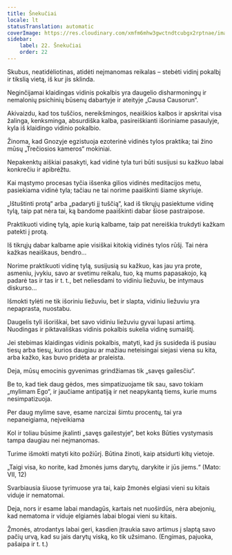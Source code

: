 ```yaml
---
title: Šnekučiai
locale: lt
statusTranslation: automatic
coverImage: https://res.cloudinary.com/xmfm6mhw3gwctndtcubgx2rptnae/image/upload/v1740468922/small_cover_tratado_de_psicologia_revolucionaria_a4c0dca4e0.webp
sidebar:
    label: 22. Šnekučiai
    order: 22
---
```

Skubus, neatidėliotinas, atidėti neįmanomas reikalas – stebėti vidinį pokalbį ir tikslią vietą, iš kur jis sklinda.

Neginčijamai klaidingas vidinis pokalbis yra daugelio disharmoningų ir nemalonių psichinių būsenų dabartyje ir ateityje „Causa Causorun“.

Akivaizdu, kad tos tuščios, nereikšmingos, neaiškios kalbos ir apskritai visa žalinga, kenksminga, absurdiška kalba, pasireiškianti išoriniame pasaulyje, kyla iš klaidingo vidinio pokalbio.

Žinoma, kad Gnozyje egzistuoja ezoterinė vidinės tylos praktika; tai žino mūsų „Trečiosios kameros“ mokiniai.

Nepakenktų aiškiai pasakyti, kad vidinė tyla turi būti susijusi su kažkuo labai konkrečiu ir apibrėžtu.

Kai mąstymo procesas tyčia išsenka gilios vidinės meditacijos metu, pasiekiama vidinė tyla; tačiau ne tai norime paaiškinti šiame skyriuje.

„Ištuštinti protą“ arba „padaryti jį tuščią“, kad iš tikrųjų pasiektume vidinę tylą, taip pat nėra tai, ką bandome paaiškinti dabar šiose pastraipose.

Praktikuoti vidinę tylą, apie kurią kalbame, taip pat nereiškia trukdyti kažkam patekti į protą.

Iš tikrųjų dabar kalbame apie visiškai kitokią vidinės tylos rūšį. Tai nėra kažkas neaiškaus, bendro...

Norime praktikuoti vidinę tylą, susijusią su kažkuo, kas jau yra prote, asmeniu, įvykiu, savo ar svetimu reikalu, tuo, ką mums papasakojo, ką padarė tas ir tas ir t. t., bet neliesdami to vidiniu liežuviu, be intymaus diskurso...

Išmokti tylėti ne tik išoriniu liežuviu, bet ir slapta, vidiniu liežuviu yra nepaprasta, nuostabu.

Daugelis tyli išoriškai, bet savo vidiniu liežuviu gyvai lupasi artimą. Nuodingas ir piktavališkas vidinis pokalbis sukelia vidinę sumaištį.

Jei stebimas klaidingas vidinis pokalbis, matyti, kad jis susideda iš pusiau tiesų arba tiesų, kurios daugiau ar mažiau neteisingai siejasi viena su kita, arba kažko, kas buvo pridėta ar praleista.

Deja, mūsų emocinis gyvenimas grindžiamas tik „savęs gailesčiu“.

Be to, kad tiek daug gėdos, mes simpatizuojame tik sau, savo tokiam „mylimam Ego“, ir jaučiame antipatiją ir net neapykantą tiems, kurie mums nesimpatizuoja.

Per daug mylime save, esame narcizai šimtu procentų, tai yra nepaneigiama, neįveikiama

Kol ir toliau būsime įkalinti „savęs gailestyje“, bet koks Būties vystymasis tampa daugiau nei neįmanomas.

Turime išmokti matyti kito požiūrį. Būtina žinoti, kaip atsidurti kitų vietoje.

„Taigi visa, ko norite, kad žmonės jums darytų, darykite ir jūs jiems.“ (Mato: VII, 12)

Svarbiausia šiuose tyrimuose yra tai, kaip žmonės elgiasi vieni su kitais viduje ir nematomai.

Deja, nors ir esame labai mandagūs, kartais net nuoširdūs, nėra abejonių, kad nematoma ir viduje elgiamės labai blogai vieni su kitais.

Žmonės, atrodantys labai geri, kasdien įtraukia savo artimus į slaptą savo pačių urvą, kad su jais darytų viską, ko tik užsimano. (Engimas, pajuoka, pašaipa ir t. t.)


